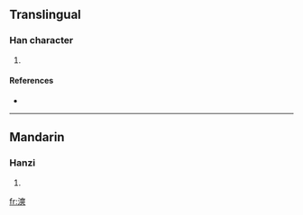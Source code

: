 ==Translingual==

===Han character===
{{Han char|rn=85|rad=水|as=11|sn=14|four=3413<sub>4</sub>|canj=水大大大 (EKKK)}}

# {{defn|Han|sort=水11}}

====References====
* {{Han ref|kx=0648.010|dkj=18181|dj=1057.150|hdz=31720.070|uh=6F3A|ud=28474|bh=E2B4|bd=58036}}

----

==Mandarin==

===Hanzi===
{{cmn-hanzi|pin=[[chuǎng]] ([[chuang3]])|wg=ch'uang<sup>3</sup>}}

# {{defn|Mandarin}}

[[fr:漺]]